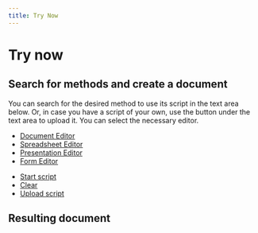 ```yaml
---
title: Try Now
---
```

# Try now

## Search for methods and create a document

You can search for the desired method to use its script in the text area below. Or, in case you have a script of your own, use the button under the text area to upload it. You can select the necessary editor.

* [Document Editor](/docbuilder/try)
* [Spreadsheet Editor](/docbuilder/try?type=cell)
* [Presentation Editor](/docbuilder/try?type=slide)
* [Form Editor](/docbuilder/try?type=form)

[]()



- [Start script]()
- [Clear]()
- [Upload script]()

## Resulting document
